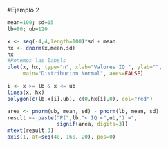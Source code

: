 
#Ejemplo 2

```r
mean=100; sd=15
lb=80; ub=120

x <- seq(-4,4,length=100)*sd + mean
hx <- dnorm(x,mean,sd)
hx
#Ponemos las labels
plot(x, hx, type="n", xlab="Valores IQ ", ylab="",
     main="Distribucion Normal", axes=FALSE)

i <- x >= lb & x <= ub
lines(x, hx)
polygon(c(lb,x[i],ub), c(0,hx[i],0), col="red")

area <- pnorm(ub, mean, sd) - pnorm(lb, mean, sd)
result <- paste("P(",lb,"< IQ <",ub,") =",
                signif(area, digits=3))
mtext(result,3)
axis(1, at=seq(40, 160, 20), pos=0) 
```
